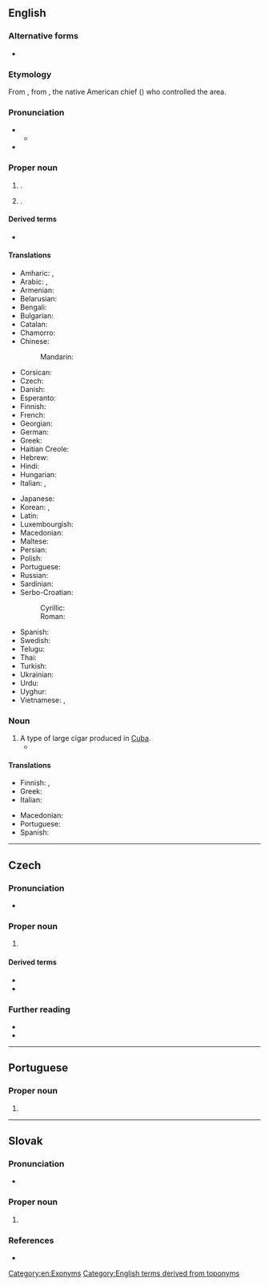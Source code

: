 {{also|havana}}
==English==
{{wikipedia}}

===Alternative forms===
* {{sense|cigar}} {{alter|en|Havanna|Havannah||dated}}

===Etymology===
From {{der|en|es|La Habana}}, from {{der|en|tnq|-}} {{w|Habaguanex}}, the native American chief ({{w|Cacique}}) who controlled the area.

===Pronunciation===
* {{IPA|en|/həˈvænə/}}
** {{audio|en|LL-Q1860 (eng)-Vealhurl-Havana.wav|Audio (UK)}}
* {{rhymes|en|ænə|s=3}}

===Proper noun===
{{en-proper noun}}

# {{place|en|capital city|c/Cuba}}.
# {{place|en|city/county seat|co/Mason County|s/Illinois|c/USA}}.

====Derived terms====
* {{l|en|Havanan}}

====Translations====
{{trans-top|capital of Cuba}}
* Amharic: {{t|am|አባና|tr=ābana}}, {{t|am|ሀቫና|tr=hāvana}}
* Arabic: {{t|ar|هَافَانَا|f|tr=hafānā}}, {{t|ar|هَافَانَا|f|tr=havānā}}
* Armenian: {{t|hy|Հավանա}}
* Belarusian: {{t|be|Гава́на|f}}
* Bengali: {{t|bn|হাভানা}}
* Bulgarian: {{t|bg|Хава́на|f}}
* Catalan: {{t|ca|L'Havana}}
* Chamorro: {{t|ch|havanaea}}
* Chinese:
*: Mandarin: {{t+|cmn|哈瓦那|tr=Hāwǎnà}}
* Corsican: {{t|co|L'Avana|f}}
* Czech: {{t+|cs|Havana|f}}
* Danish: {{t|da|Havana}}
* Esperanto: {{t+|eo|Havano}}
* Finnish: {{t+|fi|Havanna}}
* French: {{t+|fr|La Havane|f}}
* Georgian: {{t|ka|ჰავანა}}
* German: {{t+|de|Havanna|f}}
* Greek: {{t+|el|Αβάνα|f}}
* Haitian Creole: {{t|ht|La Avàn}}
* Hebrew: {{t|he|הוואנה}}
* Hindi: {{t+|hi|हवाना|m}}
* Hungarian: {{t+|hu|Havanna}}
* Italian: {{t|it|Avana|f|alt=L'Avana}}, {{t|it|Havana|f|alt=L'Havana}}
{{trans-mid}}
* Japanese: {{t|ja|ハバナ|tr=Habana}}
* Korean: {{t|ko|^아바나}}, {{t|ko|^라 ^아바나}}
* Latin: {{t|la|Avana}}
* Luxembourgish: {{t|lb|Havanna}}
* Macedonian: {{t|mk|Хава́на|f}}
* Maltese: {{t|mt|Ħavana|alt=il-Ħavana}}
* Persian: {{t|fa|هاوانا|tr=hâvânâ}}
* Polish: {{t+|pl|Hawana|f}}
* Portuguese: {{t+|pt|Havana|f}}
* Russian: {{t+|ru|Гава́на|f}}
* Sardinian: {{t|sc|S'Avana|f}}
* Serbo-Croatian:
*: Cyrillic: {{t|sh|Хава̀на|f}}
*: Roman: {{t+|sh|Havàna|f}}
* Spanish: {{t+|es|La Habana|f}}
* Swedish: {{t+|sv|Havanna}}
* Telugu: {{t|te|హవానా}}
* Thai: {{t+|th|ฮาวานา}}
* Turkish: {{t+|tr|Havana}}
* Ukrainian: {{t|uk|Гава́на|f}}
* Urdu: {{t|ur|ہوانا|m|tr=havānā}}
* Uyghur: {{t|ug|ھاۋانا}}
* Vietnamese: {{t|vi|La Ha-ba-na}}, {{t|vi|Ha-va-na}}
{{trans-bottom}}

===Noun===
{{en-noun}}

# A type of large cigar produced in [[Cuba]].
#* {{quote-book|1=en|year=1912|author=Sir Arthur Conan Doyle|authorlink=Arthur Conan Doyle|title=The Lost World|url=http://www.gutenberg.org/cache/epub/139/pg139.txt|passage=Having indicated an arm-chair to me and placed my refreshment near it, he handed me a long, smooth '''Havana'''.}}

====Translations====
{{trans-top|cigar}}
* Finnish: {{t|fi|havannalainen}}, {{t|fi|havannasikari}}
* Greek: {{t|el|πούρα Αβάνας}}
* Italian: {{t+|it|avana|m}}
{{trans-mid}}
* Macedonian: {{t|mk|ха́ванска пу́ра|f}}
* Portuguese: {{t|pt|havana|m}}
* Spanish: {{t+|es|habano|m}}
{{trans-bottom}}

[[Category:en:Exonyms]]
[[Category:English terms derived from toponyms]]

----

==Czech==

===Pronunciation===
* {{cs-IPA}}

===Proper noun===
{{cs-proper noun|g=f}}

# {{place|cs|capital city|c/Cuba|t=Havana}}

====Derived terms====
* {{l|cs|havanský}}
* {{l|cs|Havaňan}}

===Further reading===
* {{R:PSJC}}
* {{R:SSJC}}

----

==Portuguese==

===Proper noun===
{{pt-proper noun|f}}

# {{place|pt|capital city|c/Cuba|t1=Havana}}

----

==Slovak==
{{wp|lang=sk}}

===Pronunciation===
* {{sk-IPA}}

===Proper noun===
{{sk-proper noun|f|gen=Havany|decl=žena}}

# {{place|sk|capital|c/Cuba|t=Havana}}

===References===
* {{R:SDK}}